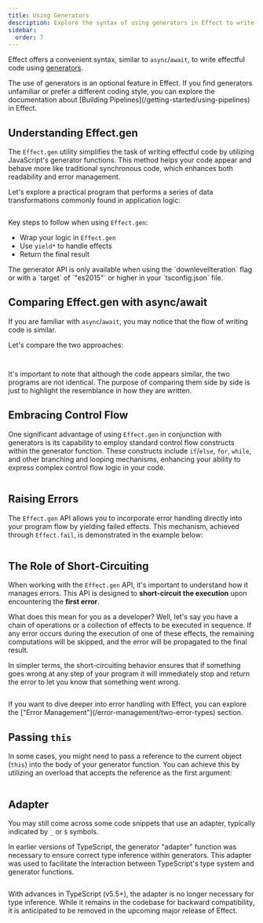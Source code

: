 ```yaml
---
title: Using Generators
description: Explore the syntax of using generators in Effect to write effectful code. Learn about the `Effect.gen` function. Compare `Effect.gen` with `async`/`await` for writing asynchronous code. Understand how generators enhance control flow, handle errors, and utilize short-circuiting in effectful programs. Discover passing references to `this` in generator functions.
sidebar:
  order: 7
---
```



Effect offers a convenient syntax, similar to `async`/`await`, to write effectful code using [generators](https://developer.mozilla.org/en-US/docs/Web/JavaScript/Reference/Global_Objects/Generator).

<Aside type="note" title="Optional Feature">
  The use of generators is an optional feature in Effect. If you find
  generators unfamiliar or prefer a different coding style, you can explore
  the documentation about [Building
  Pipelines](/getting-started/using-pipelines) in Effect.
</Aside>

## Understanding Effect.gen

The `Effect.gen` utility simplifies the task of writing effectful code by utilizing JavaScript's generator functions. This method helps your code appear and behave more like traditional synchronous code, which enhances both readability and error management.

Let's explore a practical program that performs a series of data transformations commonly found in application logic:

```ts file=<rootDir>/using-generators/program.ts

```

Key steps to follow when using `Effect.gen`:

- Wrap your logic in `Effect.gen`
- Use `yield*` to handle effects
- Return the final result

<Aside type="caution" title="Required TypeScript Configuration">
  The generator API is only available when using the `downlevelIteration` flag
  or with a `target` of `"es2015"` or higher in your `tsconfig.json` file.
</Aside>

## Comparing Effect.gen with async/await

If you are familiar with `async`/`await`, you may notice that the flow of writing code is similar.

Let's compare the two approaches:

<Tabs syncKey="promises-vs-generators">

<TabItem label="Using Effect.gen">

```ts file=<rootDir>/using-generators/gen.ts#L3-

```

</TabItem>

<TabItem label="Using Async / Await">

```ts file=<rootDir>/using-generators/async-await.ts

```

</TabItem>

</Tabs>

It's important to note that although the code appears similar, the two programs are not identical. The purpose of comparing them side by side is just to highlight the resemblance in how they are written.

## Embracing Control Flow

One significant advantage of using `Effect.gen` in conjunction with generators is its capability to employ standard control flow constructs within the generator function. These constructs include `if`/`else`, `for`, `while`, and other branching and looping mechanisms, enhancing your ability to express complex control flow logic in your code.

```ts file=<rootDir>/using-generators/control-flow.ts

```

## Raising Errors

The `Effect.gen` API allows you to incorporate error handling directly into your program flow by yielding failed effects.
This mechanism, achieved through `Effect.fail`, is demonstrated in the example below:

```ts file=<rootDir>/using-generators/raising-errors.ts

```

## The Role of Short-Circuiting

When working with the `Effect.gen` API, it's important to understand how it manages errors.
This API is designed to **short-circuit the execution** upon encountering the **first error**.

What does this mean for you as a developer? Well, let's say you have a chain of operations or a collection of effects to be executed in sequence. If any error occurs during the execution of one of these effects, the remaining computations will be skipped, and the error will be propagated to the final result.

In simpler terms, the short-circuiting behavior ensures that if something goes wrong at any step of your program it will immediately stop and return the error to let you know that something went wrong.

```ts file=<rootDir>/using-generators/short-circuiting.ts

```

<Aside type="note" title="Further Reading">
  If you want to dive deeper into error handling with Effect, you can explore
  the ["Error Management"](/error-management/two-error-types) section.
</Aside>

## Passing `this`

In some cases, you might need to pass a reference to the current object (`this`) into the body of your generator function.
You can achieve this by utilizing an overload that accepts the reference as the first argument:

```ts file=<rootDir>/using-generators/passing-this.ts

```

## Adapter <Badge text="Deprecated" variant="caution" />

You may still come across some code snippets that use an adapter, typically indicated by `_` or `$` symbols.

In earlier versions of TypeScript, the generator "adapter" function was necessary to ensure correct type inference within generators. This adapter was used to facilitate the interaction between TypeScript's type system and generator functions.

```ts file=<rootDir>/using-generators/adapter.ts

```

With advances in TypeScript (v5.5+), the adapter is no longer necessary for type inference. While it remains in the codebase for backward compatibility, it is anticipated to be removed in the upcoming major release of Effect.
